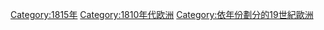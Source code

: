 [[Category:1815年|Category:1815年]]
[[Category:1810年代欧洲|Category:1810年代欧洲]]
[[Category:依年份劃分的19世紀歐洲|Category:依年份劃分的19世紀歐洲]]
